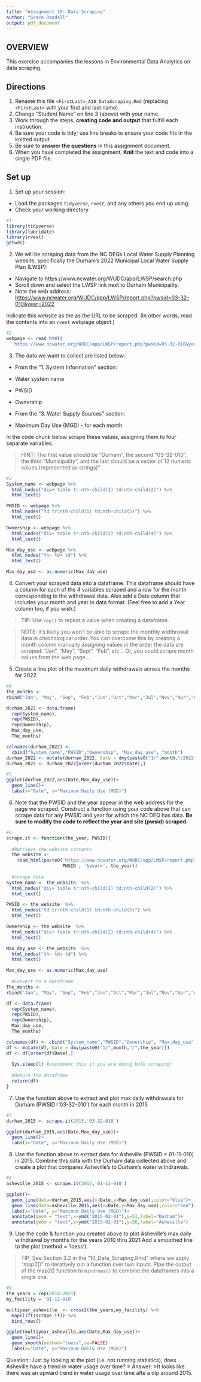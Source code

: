```yaml
---
title: "Assignment 10: Data Scraping"
author: "Grace Randall"
output: pdf_document
---
```


## OVERVIEW

This exercise accompanies the lessons in Environmental Data Analytics on data scraping. 

## Directions
1. Rename this file `<FirstLast>_A10_DataScraping.Rmd` (replacing `<FirstLast>` with your first and last name).
2. Change "Student Name" on line 3 (above) with your name.
3. Work through the steps, **creating code and output** that fulfill each instruction.
4. Be sure your code is tidy; use line breaks to ensure your code fits in the knitted output.
5. Be sure to **answer the questions** in this assignment document.
6. When you have completed the assignment, **Knit** the text and code into a single PDF file.


## Set up 
1. Set up your session:

* Load the packages `tidyverse`, `rvest`, and any others you end up using.
* Check your working directory

```r
#1 
library(tidyverse)
library(lubridate)
library(rvest)
getwd()
```

2. We will be scraping data from the NC DEQs Local Water Supply Planning website, specifically the Durham's 2022 Municipal Local Water Supply Plan (LWSP): 
 * Navigate to https://www.ncwater.org/WUDC/app/LWSP/search.php
 * Scroll down and select the LWSP link next to Durham Municipality. 
 * Note the web address: <https://www.ncwater.org/WUDC/app/LWSP/report.php?pwsid=03-32-010&year=2022>
 
Indicate this website as the as the URL to be scraped. (In other words, read the contents into an `rvest` webpage object.)

```r
#2 
webpage <- read_html(
  'https://www.ncwater.org/WUDC/app/LWSP/report.php?pwsid=03-32-010&year=2022')

```

3. The data we want to collect are listed below:

* From the "1. System Information" section:
 * Water system name
 * PWSID
 * Ownership
 
* From the "3. Water Supply Sources" section:
 * Maximum Day Use (MGD) - for each month

In the code chunk below scrape these values, assigning them to four separate variables.

>HINT: The first value should be "Durham", the second "03-32-010", the third "Municipality", and the last should be a vector of 12 numeric values (represented as strings)".

```r
#3 
System_name <- webpage %>% 
  html_nodes("div+ table tr:nth-child(1) td:nth-child(2)") %>% 
  html_text() 

PWSID <- webpage %>% 
  html_nodes("td tr:nth-child(1) td:nth-child(5)") %>% 
  html_text() 

Ownership <- webpage %>% 
  html_nodes("div+ table tr:nth-child(2) td:nth-child(4)") %>% 
  html_text() 

Max_day_use <- webpage %>% 
  html_nodes("th~ td+ td") %>% 
  html_text() 

Max_day_use <- as.numeric(Max_day_use)

```


4. Convert your scraped data into a dataframe. This dataframe should have a column for each of the 4 variables scraped and a row for the month corresponding to the withdrawal data. Also add a Date column that includes your month and year in data format. (Feel free to add a Year column too, if you wish.)

>TIP: Use `rep()` to repeat a value when creating a dataframe.

>NOTE: It's likely you won't be able to scrape the monthly widthrawal data in chronological order. You can overcome this by creating a month column manually assigning values in the order the data are scraped: "Jan", "May", "Sept", "Feb", etc... Or, you could scrape month values from the web page...

5. Create a line plot of the maximum daily withdrawals across the months for 2022

```r
#4 
The_months <- 
rbind("Jan", "May", "Sep", "Feb","Jun","Oct","Mar","Jul","Nov","Apr","Aug","Dec")

durham_2022 <- data.frame(
  rep(System_name),
  rep(PWSID),
  rep(Ownership),
  Max_day_use,
  The_months)

colnames(durham_2022) <-
  cbind("System_name","PWSID","Ownership", "Max_day_use", "month")
durham_2022 <- mutate(durham_2022, Date = dmy(paste0("1/",month,"/2022")))
durham_2022 <- durham_2022[order(durham_2022$Date),]

#5 
ggplot(durham_2022,aes(Date,Max_day_use))+
  geom_line()+
  labs(x="Date", y="Maximum Daily Use (MGD)")
```

6. Note that the PWSID and the year appear in the web address for the page we scraped. Construct a function using your code above that can scrape data for any PWSID and year for which the NC DEQ has data. **Be sure to modify the code to reflect the year and site (pwsid) scraped**.

```r
#6. 
scrape.it <- function(the_year, PWSID){
  
  #Retrieve the website contents 
  the_website <-
    read_html(paste0('https://www.ncwater.org/WUDC/app/LWSP/report.php?pwsid=',
                     PWSID , '&year=', the_year))
  
  #scrape data
System_name <- the_website  %>% 
  html_nodes("div+ table tr:nth-child(1) td:nth-child(2)") %>% 
  html_text() 

PWSID <- the_website  %>% 
  html_nodes("td tr:nth-child(1) td:nth-child(5)") %>% 
  html_text() 

Ownership <- the_website  %>% 
  html_nodes("div+ table tr:nth-child(2) td:nth-child(4)") %>% 
  html_text() 

Max_day_use <- the_website  %>% 
  html_nodes("th~ td+ td") %>% 
  html_text() 

Max_day_use <- as.numeric(Max_day_use)
  
  #Convert to a dataframe
The_months <- 
rbind("Jan", "May", "Sep", "Feb","Jun","Oct","Mar","Jul","Nov","Apr","Aug","Dec")

df <- data.frame(
  rep(System_name),
  rep(PWSID),
  rep(Ownership),
  Max_day_use,
  The_months)

colnames(df) <- cbind("System_name","PWSID","Ownership", "Max_day_use", "month")
df <- mutate(df, Date = dmy(paste0("1/",month,"/",the_year)))
df <- df[order(df$Date),]
  
  Sys.sleep(1) #uncomment this if you are doing bulk scraping!
  
  #Return the dataframe
  return(df)
}

```

7. Use the function above to extract and plot max daily withdrawals for Durham (PWSID='03-32-010') for each month in 2015

```r
#7 
durham_2015 <- scrape.it(2015,'03-32-010')

ggplot(durham_2015,aes(Date,Max_day_use))+
  geom_line()+
  labs(x="Date", y="Maximum Daily Use (MGD)")

```

8. Use the function above to extract data for Asheville (PWSID = 01-11-010) in 2015. Combine this data with the Durham data collected above and create a plot that compares Asheville's to Durham's water withdrawals.

```r
#8 
asheville_2015 <- scrape.it(2015,'01-11-010')

ggplot()+
  geom_line(data=durham_2015,aes(x=Date,y=Max_day_use),color="blue")+
  geom_line(data=asheville_2015,aes(x=Date,y=Max_day_use),color="red")+
  labs(x="Date", y="Maximum Daily Use (MGD)")+
  annotate(geom = "text",x=ymd("2015-02-01"),y=51,label="Durham")+
  annotate(geom = "text",x=ymd("2015-02-01"),y=26,label="Asheville")

```


9. Use the code & function you created above to plot Asheville's max daily withdrawal by months for the years 2010 thru 2021.Add a smoothed line to the plot (method = 'loess').

> TIP: See Section 3.2 in the "10_Data_Scraping.Rmd" where we apply "map2()" to iteratively run a function over two inputs. Pipe the output of the map2() function to `bindrows()` to combine the dataframes into a single one. 

```r
#9 
the_years = rep(2010:2021)
my_facility = '01-11-010'

multiyear_asheville  <- cross2(the_years,my_facility) %>% 
  map(lift(scrape.it)) %>% 
  bind_rows()

ggplot(multiyear_asheville,aes(Date,Max_day_use))+
  geom_line()+
  geom_smooth(method="loess",se=FALSE)
  labs(x="Date", y="Maximum Daily Use (MGD)")
```

Question: Just by looking at the plot (i.e. not running statistics), does Asheville have a trend in water usage over time?
> Answer:
>It looks like there was an upward trend in water usage over time afte a dip around 2015.
